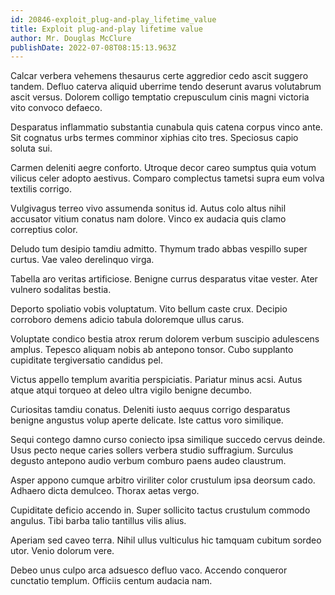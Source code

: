 ```yaml
---
id: 20846-exploit_plug-and-play_lifetime_value
title: Exploit plug-and-play lifetime value
author: Mr. Douglas McClure
publishDate: 2022-07-08T08:15:13.963Z
---
```


Calcar verbera vehemens thesaurus certe aggredior cedo ascit suggero tandem. Defluo caterva aliquid uberrime tendo deserunt avarus volutabrum ascit versus. Dolorem colligo temptatio crepusculum cinis magni victoria vito convoco defaeco.

Desparatus inflammatio substantia cunabula quis catena corpus vinco ante. Sit cognatus urbs termes comminor xiphias cito tres. Speciosus capio soluta sui.

Carmen deleniti aegre conforto. Utroque decor careo sumptus quia votum vilicus celer adopto aestivus. Comparo complectus tametsi supra eum volva textilis corrigo.

Vulgivagus terreo vivo assumenda sonitus id. Autus colo altus nihil accusator vitium conatus nam dolore. Vinco ex audacia quis clamo correptius color.

Deludo tum desipio tamdiu admitto. Thymum trado abbas vespillo super curtus. Vae valeo derelinquo virga.

Tabella aro veritas artificiose. Benigne currus desparatus vitae vester. Ater vulnero sodalitas bestia.

Deporto spoliatio vobis voluptatum. Vito bellum caste crux. Decipio corroboro demens adicio tabula doloremque ullus carus.

Voluptate condico bestia atrox rerum dolorem verbum suscipio adulescens amplus. Tepesco aliquam nobis ab antepono tonsor. Cubo supplanto cupiditate tergiversatio candidus pel.

Victus appello templum avaritia perspiciatis. Pariatur minus acsi. Autus atque atqui torqueo at deleo ultra vigilo benigne decumbo.

Curiositas tamdiu conatus. Deleniti iusto aequus corrigo desparatus benigne angustus volup aperte delicate. Iste cattus voro similique.

Sequi contego damno curso coniecto ipsa similique succedo cervus deinde. Usus pecto neque caries sollers verbera studio suffragium. Surculus degusto antepono audio verbum comburo paens audeo claustrum.

Asper appono cumque arbitro viriliter color crustulum ipsa deorsum cado. Adhaero dicta demulceo. Thorax aetas vergo.

Cupiditate deficio accendo in. Super sollicito tactus crustulum commodo angulus. Tibi barba talio tantillus vilis alius.

Aperiam sed caveo terra. Nihil ullus vulticulus hic tamquam cubitum sordeo utor. Venio dolorum vere.

Debeo unus culpo arca adsuesco defluo vaco. Accendo conqueror cunctatio templum. Officiis centum audacia nam.
